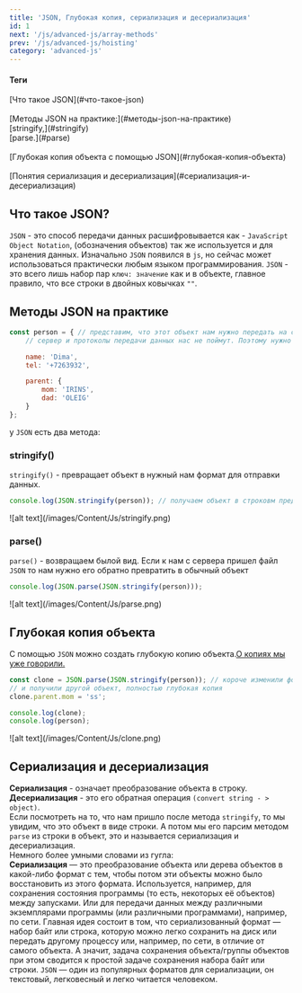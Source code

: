 ```yaml
---
title: 'JSON, Глубокая копия, сериализация и десериализация'
id: 1
next: '/js/advanced-js/array-methods'
prev: '/js/advanced-js/hoisting'
category: 'advanced-js'
---
```


<div className = 'mdHead'>

#### Теги
<div className='tag_js'>[Что такое JSON](#что-такое-json)</div><br/>
<div className='tag_js'>[Методы JSON на практике:](#методы-json-на-практике)</div>
<div className='mini_tag_js'>[stringify,](#stringify)</div>
<div className='mini_tag_js'>[parse.](#parse)</div> <br/>
<div className='tag_js'>[Глубокая копия объекта с помощью JSON](#глубокая-копия-объекта)</div> <br/>
<div className='tag_js'>[Понятия сериализация и десериализация](#сериализация-и-десериализация)</div>


</div>




## Что такое JSON?
`JSON` - это способ передачи данных расшифровывается как - `JavaScript Object Notation`, (обозначения объектов)
так же используется и для хранения данных.
Изначально `JSON` появился в  `js`, но сейчас может использоваться практически любым языком программирования.
`JSON` - это всего лишь набор пар `ключ: значение` как и в объекте, главное правило, что все строки в двойных ковычках `""`.

## Методы JSON на практике
```javaScript
const person = { // представим, что этот объект нам нужно передать на сервер, на бекенд. На прямую объект мы не можем отправить
    // сервер и протоколы передачи данных нас не поймут. Поэтому нужно превратить в один из вариантов который можно транспортировать.

    name: 'Dima',
    tel: '+7263932',

    parent: {
        mom: 'IRINS',
        dad: 'OLEIG'
    }
};
```
у `JSON` есть два метода:
### stringify()
 `stringify()` - превращает объект в нужный нам формат для отправки данных.
```javaScript
console.log(JSON.stringify(person)); // получаем объект в строковм представлении в котором все в "" кавычках
```

<div className='container-img'> <span className="img"> ![alt text](/images/Content/Js/stringify.png) </span></div>

### parse()
`parse()` - возвращаем былой вид.
Если к нам с сервера пришел файл `JSON` то нам нужно его обратно превратить в обычный объект
```javaScript
console.log(JSON.parse(JSON.stringify(person))); 
```

<div className='container-img'> <span className="img"> ![alt text](/images/Content/Js/parse.png) </span></div>

## Глубокая копия объекта ##
С помощью `JSON` можно создать глубокую копию объекта.[О копиях мы уже говорили.](https://github.com/Aquariids/MyJS/blob/main/app/Programming/Basic%20js/Copying%20objects%20and%20links.md#-%D1%81%D0%BE%D0%B7%D0%B4%D0%B0%D0%B4%D0%B8%D0%BC-%D0%BF%D0%BE%D0%B2%D0%B5%D1%80%D1%85%D0%BD%D0%BE%D1%81%D1%82%D0%BD%D1%83%D1%8E-%D0%BA%D0%BE%D0%BF%D0%B8%D1%8E-%D0%BE%D0%B1%D1%8A%D0%B5%D0%BA%D1%82%D0%B0-)
```javaScript
const clone = JSON.parse(JSON.stringify(person)); // короче изменили формат объекта, а потом распарсили в переменную clone
// и получили другой объект, полностью глубокая копия
clone.parent.mom = 'ss';

console.log(clone);
console.log(person);
```
<div className='container-img'> <span className="img"> ![alt text](/images/Content/Js/clone.png) </span></div>

##  Сериализация и десериализация ##
<b>Сериализация</b> - означает преобразование объекта в строку.<br/>
<b>Десериализация</b> - это его обратная операция `(convert string - > object)`.<br/>
Если посмотреть на то, что нам пришло после метода `stringify`, то мы увидим, что это объект в виде строки.
А потом мы его парсим методом `parse` из строки в объект, это и называется сериализация и десериализация.<br/>
Немного более умными словами из гугла:<br/>
<b>Сериализация</b> — это преобразование объекта или дерева объектов в какой-либо формат с тем, чтобы потом эти объекты можно было восстановить из этого формата.
Используется, например, для сохранения состояния программы (то есть, некоторых её объектов) между запусками. Или для передачи данных между различными экземплярами
программы (или различными программами), например, по сети.
Главная идея состоит в том, что сериализованный формат — набор байт или строка, которую можно легко сохранить на диск или передать другому процессу или, например, по сети,
в отличие от самого объекта. А значит, задача сохранения объекта/группы объектов при этом сводится к простой задаче сохранения набора байт или строки.
`JSON` — один из популярных форматов для сериализации, он текстовый, легковесный и легко читается человеком.

